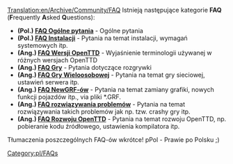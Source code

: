 [[Translation:en/Archive/Community/FAQ]]
{{pl/Manual/Spis treści}}
Istnieją następujące kategorie '''FAQ''' ('''F'''requently '''A'''sked '''Q'''uestions):

*'''(Pol.) [[pl/Manual/FAQ Ogólne pytania|FAQ Ogólne pytania]]''' - Ogólne pytania
*'''(Pol.) [[pl/Archive/Manual/FAQ Instalacji|FAQ Instalacji]]''' - Pytania na temat instalacji, wymagań systemowych itp.
*'''(Ang.) [[en/Archive/Community/FAQ OpenTTD versions|FAQ Wersji OpenTTD]]''' - Wyjaśnienie terminologii używanej w różnych wersjach OpenTTD
*'''(Ang.) [[en/Manual/FAQ gameplay|FAQ Gry]]''' - Pytania dotyczące rozgrywki
*'''(Ang.) [[en/Manual/FAQ multiplayer|FAQ Gry Wieloosobowej]]''' - Pytania na temat gry sieciowej, ustawień serwera itp.
*'''(Ang.) [[en/Archive/Community/NewGRF FAQ|FAQ NewGRF-ów]]''' - Pytania na temat zamiany grafiki, nowych funkcji pojazdów itp., via pliki *.GRF.
*'''(Ang.) [[en/Archive/Community/FAQ troubleshooting|FAQ rozwiązywania problemów]]''' - Pytania na temat rozwiązywania takich problemów jak np. tzw. crashy gry itp.
*'''(Ang.) [[en/Development/FAQ development|FAQ Rozwoju OpenTTD]]''' - Pytania na temat rozwoju OpenTTD, np. pobieranie kodu źródłowego, ustawienia kompilatora itp.

Tłumaczenia poszczególnych FAQ-ów wkrótce!
pPol - Prawie po Polsku ;)

[[Category:pl/FAQs]]